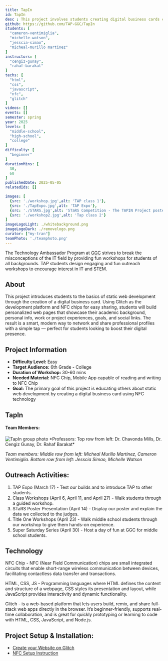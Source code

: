 ```yaml
---
title: TapIn
id: TapIn
desc : This project involves students creating digital business cards containing information about their academic courses, personal details, work or project experiences, goals, and preferred social media platforms for sharing.
github: https://github.com/TAP-GGC/TapIn
students: [
  "cameron-ventimiglia",
  "michelle-watson",
  "jesscia-simao",
  "micheal-murillo martinez"
]
instructors: [
  "cengiz-gunay",
  "rahaf-barakat"
] 
techs: [
  "html",
  "css",
  "javascript",
  "nfc",
  "glitch"
]
videos: []
events: []
semester: spring
year: 2025
levels: [
  "middle-school",
  "high-school",
  "college"
] 
difficulty: [
  "beginner"
] 
durationMins: [
  30,
  60
]
publishedDate: 2025-05-05
relatedIds: []

images: [
  {src: './workshop.jpg',alt: 'TAP class 1'},
  {src: './TapExpo.jpg',alt: 'TAP Expo'},
  {src: './STARS.jpg',alt: 'STaRS Competition - The TAPIN Project poster won an award at the 2022 STaRS competition for its innovative use of NFC technology to simplify student digital identity sharing.'},
  {src: './workshop2.jpg',alt: 'Tap class 2'}
]
imageLogoLight: ./whitebackground.png
imageLogoDark: ./removelogo.png
curator: ["my-tran"]
teamPhoto: './teamphoto.png'
---
```




The Technology Ambassador Program at [GGC](http://www.ggc.edu/tap) strives to break the misconceptions of the IT field by providing fun workshops for students of all backgrounds. TAP students design engaging and fun outreach workshops to encourage interest in IT and STEM.

## About

This project introduces students to the basics of static web development through the creation of a digital business card. Using Glitch as the development platform and NFC chips for easy sharing, students will build personalized web pages that showcase their academic background, personal info, work or project experiences, goals, and social links. The result is a smart, modern way to network and share professional profiles with a simple tap — perfect for students looking to boost their digital presence.

## Project Information
* **Difficulty Level:** Easy
* **Target Audience:** 6th Grade - College
* **Duration of Workshop:** 30-60 mins
* **Needed Material:** NFC Chip, Mobile App capable of reading and writing to NFC Chip
* **Goal:** The primary goal of this project is educating others about static web development by creating a digital business card using NFC technology

## TapIn

#### **Team Members:**  
<Image src={GroupPhoto} alt="TapIn group photo" />
*Professors: Top row from left: Dr. Chavonda Mills, Dr. Cengiz Gunay, Dr. Rahaf Barakat*

*Team members: Middle row from left: Micheal Murillo Martinez, Cameron Ventimiglia. Bottom row from left: Jesscia Simao, Michelle Watson*

## Outreach Activities:
1. TAP Expo (March 17) - Test our builds and to introduce TAP to other students.
2. Class Workshops (April 6, April 11, and April 27) - Walk students through a guided workshop.
3. STaRS Poster Presentation (April 14) - Display our poster and explain the data we collected to the judges.
4. Title One Workshops (April 23) - Walk middle school students through our workshop to give them hands-on experience.
5. Super Saturday Series (April 30) - Host a day of fun at GGC for middle school students.

## Technology
<div class='gallery-list'>
<Logo src={NFCChip.src} alt="NFC Chip" />
<Logo src={TechLogo.src} alt="HTML, CSS, JS" />
<Logo src={GlitchLogo.src} alt="Glitch Website" />
</div>
NFC Chip - NFC (Near Field Communication) chips are small integrated circuits that enable short-range wireless communication between devices, facilitating contactless data transfer and transactions.

HTML, CSS, JS - Programming languages where HTML defines the content and structure of a webpage, CSS styles its presentation and layout, while JavaScript provides interactivity and dynamic functionality.

Glitch - is a web-based platform that lets users build, remix, and share full-stack web apps directly in the browser. It’s beginner-friendly, supports real-time collaboration, and is great for quickly prototyping or learning to code with HTML, CSS, JavaScript, and Node.js.

## Project Setup & Installation:
- [Create your Website on Glitch](https://github.com/TAP-GGC/TapIn/blob/main/documents/Create%20your%20Website%20on%20Glitch.pdf)
- [NFC Setup Instruction](https://github.com/TAP-GGC/TapIn/blob/main/documents/NFC%20Reader%20Instructions.pdf)